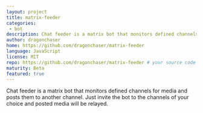 ```yaml
---
layout: project
title: matrix-feeder
categories:
 - bot
description: Chat feeder is a matrix bot that monitors defined channels for media and posts them to another channel.
author: dragonchaser
home: https://github.com/dragonchaser/matrix-feeder
language: JavaScript
license: MIT
repo: https://github.com/dragonchaser/matrix-feeder # your source code repository
maturity: Beta
featured: true
---
```

Chat feeder is a matrix bot that monitors defined channels for media and posts them to another channel.
Just invite the bot to the channels of your choice and posted media will be relayed.

